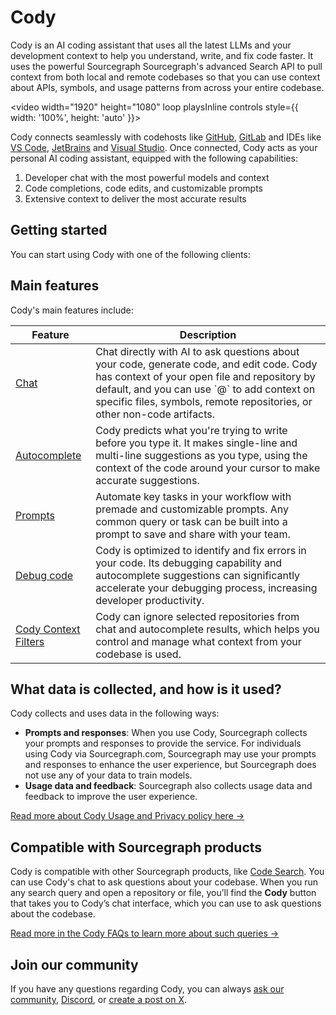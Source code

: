 <!-- Hackathon -->
# Cody

Cody is an AI coding assistant that uses all the latest LLMs and your development context to help you understand, write, and fix code faster. It uses the powerful Sourcegraph Sourcegraph's advanced Search API to pull context from both local and remote codebases so that you can use context about APIs, symbols, and usage patterns from across your entire codebase.

<video width="1920" height="1080" loop playsInline controls style={{ width: '100%', height: 'auto' }}>
  <source src="https://storage.googleapis.com/sourcegraph-assets/Docs/Media/cody-in-action-102024.mp4" type="video/mp4"/>
</video>

Cody connects seamlessly with codehosts like <a target="blank" href="https://github.com/login?client_id=e917b2b7fa9040e1edd4">GitHub</a>, <a target="blank" href="https://gitlab.com/users/sign_in">GitLab</a> and IDEs like <a target="blank" href="https://sourcegraph.com/docs/cody/clients/install-vscode">VS Code</a>, <a target="blank" href="https://sourcegraph.com/docs/cody/clients/install-jetbrains">JetBrains</a> and [Visual Studio](/cody/clients/install-visual-studio). Once connected, Cody acts as your personal AI coding assistant, equipped with the following capabilities:

1. Developer chat with the most powerful models and context
2. Code completions, code edits, and customizable prompts
3. Extensive context to deliver the most accurate results

## Getting started

You can start using Cody with one of the following clients:

<ProductCards>
  <ProductCard href="/cody/clients/install-vscode" imgSrc="https://storage.googleapis.com/sourcegraph-assets/docs/images/cody/vscode.svg" imgAlt="VS Code" title="Cody for VS Code" description="Install Cody's free extension for VS Code. " />
  <ProductCard href="/cody/clients/install-jetbrains" imgSrc="https://storage.googleapis.com/sourcegraph-assets/docs/images/cody/jb_beam.svg" imgAlt="JetBrains" title="Cody for JetBrains" description="Install Cody's free and open source extension for JetBrains." />
  <ProductCard href="/cody/clients/install-visual-studio" imgSrc="https://storage.googleapis.com/sourcegraph-assets/Docs/visual-studio-Product-Icon.svg" imgAlt="Visual Studio" title="Cody for Visual Studio (Experimental)" description="Install Cody's free and open source extension for Visual Studio." />
  <ProductCard href="/cody/clients/cody-with-sourcegraph" imgSrc="https://storage.googleapis.com/sourcegraph-assets/docs/images/cody/cody-logomark-default.svg" imgAlt="Cody Web" title="Cody for Web" description="Use Cody in the Sourcegraph web app." />
  <ProductCard href="/cody/clients/enable-cody-enterprise" imgSrc="https://sourcegraph.com/.assets/img/sourcegraph-mark.svg" imgAlt="Cody Enterprise" title="Cody Enterprise" description="Get in touch with our team to try Cody for Sourcegraph Enterprise." />
</ProductCards>

## Main features

Cody's main features include:

<table>
  <thead>
    <tr>
      <th>Feature</th>
      <th>Description</th>
    </tr>
  </thead>
  <tbody>
      <tr>
      <td><a href="/cody/capabilities/chat">Chat</a></td>
      <td>Chat directly with AI to ask questions about your code, generate code, and edit code. Cody has context of your open file and repository by default, and you can use `@` to add context on specific files, symbols, remote repositories, or other non-code artifacts.</td>
    </tr>
    <tr>
      <td><a href="/cody/capabilities/autocomplete">Autocomplete</a></td>
      <td>Cody predicts what you're trying to write before you type it. It makes single-line and multi-line suggestions as you type, using the context of the code around your cursor to make accurate suggestions.</td>
    </tr>
    <tr>
      <td><a href="/cody/capabilities/commands">Prompts</a></td>
      <td>Automate key tasks in your workflow with premade and customizable prompts. Any common query or task can be built into a prompt to save and share with your team.</td>
    </tr>
    <tr>
      <td><a href="/cody/capabilities/debug-code">Debug code</a></td>
      <td>Cody is optimized to identify and fix errors in your code. Its debugging capability and autocomplete suggestions can significantly accelerate your debugging process, increasing developer productivity.</td>
    </tr>
    <tr>
      <td><a href="/cody/capabilities/ignore-context">Cody Context Filters</a></td>
      <td>Cody can ignore selected repositories from chat and autocomplete results, which helps you control and manage what context from your codebase is used.</td>
    </tr>
  </tbody>
</table>

## What data is collected, and how is it used?

Cody collects and uses data in the following ways:

- **Prompts and responses**:  When you use Cody, Sourcegraph collects your prompts and responses to provide the service. For individuals using Cody via Sourcegraph.com, Sourcegraph may use your prompts and responses to enhance the user experience, but Sourcegraph does not use any of your data to train models.
- **Usage data and feedback**:  Sourcegraph also collects usage data and feedback to improve the user experience.

<a target="_blank" href="https://sourcegraph.com/terms/cody-notice">Read more about Cody Usage and Privacy policy here →</a>

## Compatible with Sourcegraph products

Cody is compatible with other Sourcegraph products, like [Code Search](/code-search/). You can use Cody's chat to ask questions about your codebase. When you run any search query and open a repository or file, you’ll find the **Cody** button that takes you to Cody’s chat interface, which you can use to ask questions about the codebase.

[Read more in the Cody FAQs to learn more about such queries →](/cody/faq)

## Join our community

If you have any questions regarding Cody, you can always [ask our community](https://community.sourcegraph.com), [Discord](https://discord.com/invite/s2qDtYGnAE), or [create a post on X](https://twitter.com/sourcegraphcody).
